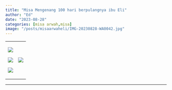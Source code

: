 ```yaml
---
title: "Misa Mengenang 100 hari berpulangnya ibu Eli"
author: "Ed"
date: "2023-08-28"
categories: [misa arwah,misa]
image: "/posts/misaarwaheli/IMG-20230828-WA0042.jpg"
---
```


+--------------------------------------------------+--------------------------------------------------+
|                                                  |                                                  |
+==================================================+==================================================+
| ![](/posts/misaarwaheli/IMG-20230828-WA0045.jpg) | ![](/posts/misaarwaheli/IMG-20230828-WA0041.jpg) |
|                                                  |                                                  |
| ![](/posts/misaarwaheli/IMG-20230828-WA0046.jpg) |                                                  |
|                                                  |                                                  |
| ![](/posts/misaarwaheli/IMG-20230828-WA0044.jpg) |                                                  |
+--------------------------------------------------+--------------------------------------------------+

------------------------------------------------------------------------
